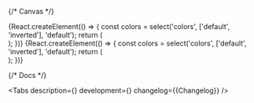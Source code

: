 

<Meta title='Components/Spinner' component={Spinner} id='Spinner' />

{/* Canvas */}

<Story name='Spinner'>
    {React.createElement(() => {
        const colors = select('colors', ['default', 'inverted'], 'default');
        return (
            <div
                style={{
                    backgroundColor:
                        colors === 'inverted'
                            ? 'var(--color-light-base-bg-primary-inverted)'
                            : 'transparent',
                    padding: '8px',
                    position: 'absolute',
                    top: 0,
                    left: 0,
                    right: 0,
                    bottom: 0,
                }}
            >
                <Spinner
                    size={number('size', 20)}
                    lineWidth={number('lineWidth', 2)}
                    visible={boolean('visible', true)}
                    colors={colors}
                    style={object('style', {})}
                />
            </div>
        );
    })}
</Story>

<Story name='Spinner.Preset'>
    {React.createElement(() => {
        const colors = select('colors', ['default', 'inverted'], 'default');
        return (
            <div
                style={{
                    backgroundColor:
                        colors === 'inverted'
                            ? 'var(--color-light-base-bg-primary-inverted)'
                            : 'transparent',
                    padding: '8px',
                    position: 'absolute',
                    top: 0,
                    left: 0,
                    right: 0,
                    bottom: 0,
                }}
            >
                <Spinner.Preset
                    preset={select('preset', [16, 24, 48], 24)}
                    visible={boolean('visible', true)}
                    colors={colors}
                />
            </div>
        );
    })}
</Story>

{/* Docs */}

<ComponentHeader
    name='Spinner'
    children='Используется для индикации выполнения команды пользователя.'
/>

<Tabs
    description={<Description />}
    development={<Development />}
    changelog={<Markdown>{Changelog}</Markdown>}
/>
